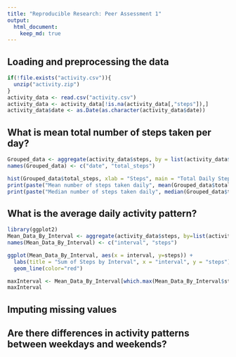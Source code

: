 ```yaml
---
title: "Reproducible Research: Peer Assessment 1"
output: 
  html_document:
    keep_md: true
---
```



## Loading and preprocessing the data
```r
if(!file.exists("activity.csv")){
  unzip("activity.zip")
}
activity_data <- read.csv("activity.csv")
activity_data <- activity_data[!is.na(activity_data[,"steps"]),]
activity_data$date <- as.Date(as.character(activity_data$date))

```


## What is mean total number of steps taken per day?

```r
Grouped_data <- aggregate(activity_data$steps, by = list(activity_data$date), sum)
names(Grouped_data) <- c("date", "total_steps")

hist(Grouped_data$total_steps, xlab = "Steps", main = "Total Daily Steps", col = "steelblue")
print(paste("Mean number of steps taken daily", mean(Grouped_data$total_steps)))
print(paste("Median number of steps taken daily", median(Grouped_data$total_steps)))
```

## What is the average daily activity pattern?

```r
library(ggplot2)
Mean_Data_By_Interval <- aggregate(activity_data$steps, by=list(activity_data$interval), mean)
names(Mean_Data_By_Interval) <- c("interval", "steps")

ggplot(Mean_Data_By_Interval, aes(x = interval, y=steps)) +
  labs(title = "Sum of Steps by Interval", x = "interval", y = "steps")+
  geom_line(color="red") 

maxInterval <- Mean_Data_By_Interval[which.max(Mean_Data_By_Interval$steps),]
maxInterval
```


## Imputing missing values



## Are there differences in activity patterns between weekdays and weekends?
